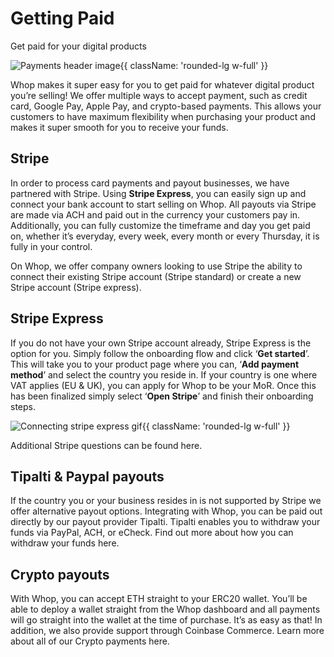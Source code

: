 
<HeroPattern />

<div className='lead'>

# Getting Paid
Get paid for your digital products

![Payments header image](https://i.imgur.com/dw7icFZ.png){{ className: 'rounded-lg w-full' }}

Whop makes it super easy for you to get paid for whatever digital product you’re selling! We offer multiple ways to accept payment, such as credit card, Google Pay, Apple Pay, and crypto-based payments. This allows your customers to have maximum flexibility when purchasing your product and makes it super smooth for you to receive your funds. 

## Stripe

In order to process card payments and payout businesses, we have partnered with Stripe. Using ****Stripe Express****, you can easily sign up and connect your bank account to start selling on Whop. All payouts via Stripe are made via ACH and paid out in the currency your customers pay in. Additionally, you can fully customize the timeframe and day you get paid on, whether it’s everyday, every week, every month or every Thursday, it is fully in your control.

On Whop, we offer company owners looking to use Stripe the ability to connect their existing Stripe account (Stripe standard) or create a new Stripe account (Stripe express).

## Stripe Express

If you do not have your own Stripe account already, Stripe Express is the option for you. Simply follow the onboarding flow and click ‘**Get started**’. This will take you to your product page where you can, ‘**Add payment method**’ and select the country you reside in. If your country is one where VAT applies (EU & UK), you can apply for Whop to be your MoR. Once this has been finalized simply select ‘**Open Stripe**’ and finish their onboarding steps.

![Connecting stripe express gif](https://i.imgur.com/6mjbI07.gif){{ className: 'rounded-lg w-full' }}

Additional Stripe questions can be found here.

## Tipalti & Paypal payouts

If the country you or your business resides in is not supported by Stripe we offer alternative payout options. Integrating with Whop, you can be paid out directly by our payout provider Tipalti. Tipalti enables you to withdraw your funds via PayPal, ACH, or eCheck. Find out more about how you can withdraw your funds here. 

## Crypto payouts

With Whop, you can accept ETH straight to your ERC20 wallet. You’ll be able to deploy a wallet straight from the Whop dashboard and all payments will go straight into the wallet at the time of purchase. It’s as easy as that! In addition, we also provide support through Coinbase Commerce. Learn more about all of our Crypto payments here.

</div>